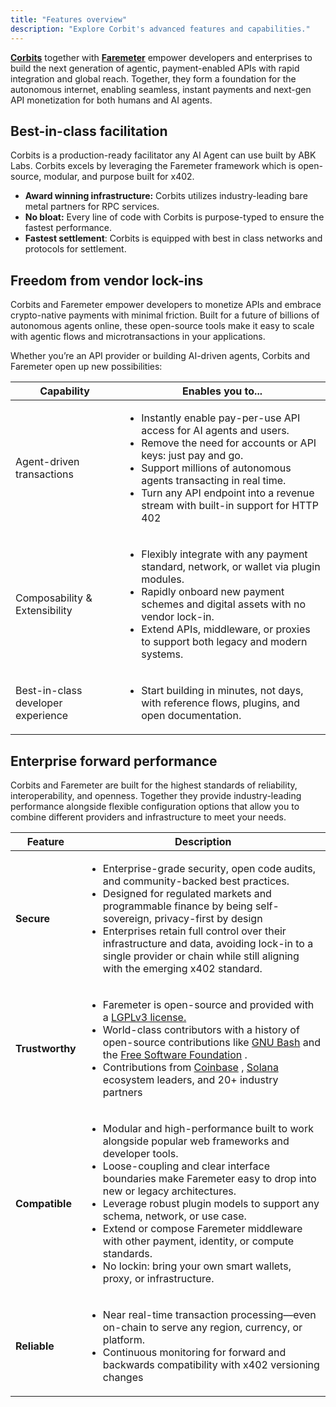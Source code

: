 ```yaml
---
title: "Features overview"
description: "Explore Corbit's advanced features and capabilities."
---
```


[**Corbits**](intro) together with [**Faremeter**](faremeter) empower developers and enterprises to build the next generation of agentic, payment-enabled APIs with rapid integration and global reach. Together, they form a foundation for the autonomous internet, enabling seamless, instant payments and next-gen API monetization for both humans and AI agents.

## Best-in-class facilitation

Corbits is a production-ready facilitator any AI Agent can use built by ABK Labs. Corbits excels by leveraging the Faremeter framework which is open-source, modular, and purpose built for x402.

- **Award winning infrastructure:** Corbits utilizes industry-leading bare metal partners for RPC services.
- **No bloat:** Every line of code with Corbits is purpose-typed to ensure the fastest performance.
- **Fastest settlement**: Corbits is equipped with best in class networks and protocols for settlement.

## Freedom from vendor lock-ins

Corbits and Faremeter empower developers to monetize APIs and embrace crypto-native payments with minimal friction. Built for a future of billions of autonomous agents online, these open-source tools make it easy to scale with agentic flows and microtransactions in your applications.

Whether you’re an API provider or building AI-driven agents, Corbits and Faremeter open up new possibilities:

| Capability                         | Enables you to...                                                                                                                                                                                                                                                                                                                                                                                                                                             |
| ---------------------------------- | ------------------------------------------------------------------------------------------------------------------------------------------------------------------------------------------------------------------------------------------------------------------------------------------------------------------------------------------------------------------------------------------------------------------------------------------------------------- |
| Agent-driven transactions          | <ul>           <li>           Instantly enable pay-per-use API access for AI agents and users.</li>                      <li>           Remove the need for accounts or API keys: just pay and go.</li>                      <li>           Support millions of autonomous agents transacting in real time.</li>                      <li>           Turn any API endpoint into a revenue stream with built-in support for HTTP 402</li>                </ul> |
| Composability & Extensibility      | <ul>           <li>           Flexibly integrate with any payment standard, network, or wallet via plugin modules.</li>                      <li>           Rapidly onboard new payment schemes and digital assets with no vendor lock-in.</li>                      <li>           Extend APIs, middleware, or proxies to support both legacy and modern systems.</li>                      </ul>                                                            |
| Best-in-class developer experience | <ul>           <li>           Start building in minutes, not days, with reference flows, plugins, and open documentation.</li>                      </ul>                                                                                                                                                                                                                                                                                                     |

## Enterprise forward performance

Corbits and Faremeter are built for the highest standards of reliability, interoperability, and openness. Together they provide industry-leading performance alongside flexible configuration options that allow you to combine different providers and infrastructure to meet your needs.

| Feature         | Description                                                                                                                                                                                                                                                                                                                                                                                                                                                                                                                                                                                                                                                                                                                                                                |
| --------------- | -------------------------------------------------------------------------------------------------------------------------------------------------------------------------------------------------------------------------------------------------------------------------------------------------------------------------------------------------------------------------------------------------------------------------------------------------------------------------------------------------------------------------------------------------------------------------------------------------------------------------------------------------------------------------------------------------------------------------------------------------------------------------- |
| **Secure**      | <ul>           <li>           Enterprise-grade security, open code audits, and community-backed best practices.</li>                      <li>           Designed for regulated markets and programmable finance by being self-sovereign, privacy-first by design</li>                      <li>           Enterprises retain full control over their infrastructure and data, avoiding lock-in to a single provider or chain while still aligning with the emerging x402 standard.</li>                      </ul>                                                                                                                                                                                                                                                        |
| **Trustworthy** | <ul>           <li>           Faremeter is open-source and provided with a <a href="/en/docs/agents-and-tools/tool-use/overview">          LGPLv3 license.</a>                  </li>                      <li>           World-class contributors with a history of open-source contributions like <a href="https://www.gnu.org/software/bash/">    GNU Bash</a>         and the <a href="https://www.fsf.org/">    Free Software Foundation</a>        .</li>                      <li>           Contributions from <a href="https://www.coinbase.com/developer-platform">        Coinbase</a>                , <a href="https://solana.com/developers">        Solana</a>                 ecosystem leaders, and 20+ industry partners</li>                      </ul> |
| **Compatible**  | <ul>           <li>           Modular and high-performance built to work alongside popular web frameworks and developer tools. </li>                      <li>           Loose-coupling and clear interface boundaries make Faremeter easy to drop into new or legacy architectures.</li>                      <li>           Leverage robust plugin models to support any schema, network, or use case.</li>                      <li>           Extend or compose Faremeter middleware with other payment, identity, or compute standards.</li>                      <li>           No lockin: bring your own smart wallets, proxy, or infrastructure.</li>                      </ul>                                                                                   |
| **Reliable**    | <ul>           <li>           Near real-time transaction processing—even on-chain to serve any region, currency, or platform.</li>                      <li>           Continuous monitoring for forward and backwards compatibility with x402 versioning changes </li>                      </ul>                                                                                                                                                                                                                                                                                                                                                                                                                                                                         |